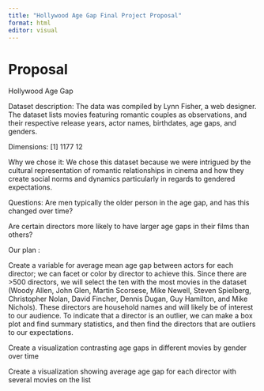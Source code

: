 ```yaml
---
title: "Hollywood Age Gap Final Project Proposal"
format: html
editor: visual
---
```


# Proposal

Hollywood Age Gap 

Dataset description: The data was compiled by Lynn Fisher, a web designer. The dataset lists movies featuring romantic couples as observations, and their respective release years, actor names, birthdates, age gaps, and genders.

Dimensions: \[1\] 1177 12

Why we chose it: We chose this dataset because we were intrigued by the cultural representation of romantic relationships in cinema and how they create social norms and dynamics particularly in regards to gendered expectations.

Questions: Are men typically the older person in the age gap, and has this changed over time?

Are certain directors more likely to have larger age gaps in their films than others?\

Our plan :

Create a variable for average mean age gap between actors for each director; we can facet or color by director to achieve this. Since there are >500 directors, we will select the ten with the most movies in the dataset (Woody Allen, John Glen, Martin Scorsese, Mike Newell, Steven Spielberg, Christopher Nolan, David Fincher, Dennis Dugan, Guy Hamilton, and Mike Nichols). These directors are household names and will likely be of interest to our audience. To indicate that a director is an outlier, we can make a box plot and find summary statistics, and then find the directors that are outliers to our expectations. 

Create a visualization contrasting age gaps in different movies by gender over time

Create a visualization showing average age gap for each director with several movies on the list

\
\
